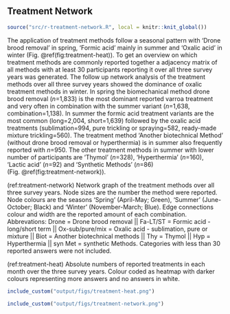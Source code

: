 ## Treatment Network {#network}

```r
source("src/r-treatment-network.R", local = knitr::knit_global())
```

The application of treatment methods follow a seasonal pattern with 'Drone brood removal' in spring, 'Formic acid' mainly in summer and 'Oxalic acid' in winter (Fig.&nbsp;\@ref(fig:treatment-heat)). To get an overview on which treatment methods are commonly reported together a adjacency matrix of all methods with at least 30 participants reporting it over all three survey years was generated. The follow up network analysis of the treatment methods over all three survey years showed the dominance of oxalic treatment methods in winter. In spring the biomechanical method drone brood removal (*n*=1,833) is the most dominant reported varroa treatment and very often in combination with the summer variant (*n*=1,638, combination=1,138). In summer the formic acid treatment variants are the most common (long=2,004, short=1,639) followed by the oxalic acid treatments (sublimation=994, pure trickling or spraying=582, ready-made mixture trickling=560). The treatment method 'Another biotechnical Method' (without drone brood removal or hyperthermia) is in summer also frequently reported with *n*=950. The other treatment methods in summer with lower number of participants are 'Thymol' (*n*=328), 'Hyperthermia' (*n*=160), 'Lactic acid' (*n*=92) and 'Synthetic Methods' (*n*=86) (Fig.&nbsp;\@ref(fig:treatment-network)).

(ref:treatment-network) Network graph of the treatment methods over all three survey years. Node sizes are the number the method were reported. Node colours are the seasons 'Spring' (April-May; Green), 'Summer' (June-October; Black) and 'Winter' (November-March; Blue). Edge connections colour and width are the reported amount of each combination.  Abbrevations: Drone = Drone brood removal || Fa-LT/ST = Formic acid - long/short term || Ox-sub/pure/mix = Oxalic acid - sublimation, pure or mixture || Biot = Another biotechnical methods || Thy = Thymol || Hyp = Hyperthermia || syn Met = synthetic Methods. Categories with less than 30 reported answers were not included.

(ref:treatment-heat) Absolute numbers of reported treatments in each month over the three survey years. Colour coded as heatmap with darker colours representing more answers and no answers in white.

```r
include_custom("output/figs/treatment-heat.png")
```

```r
include_custom("output/figs/treatment-network.png")
```




